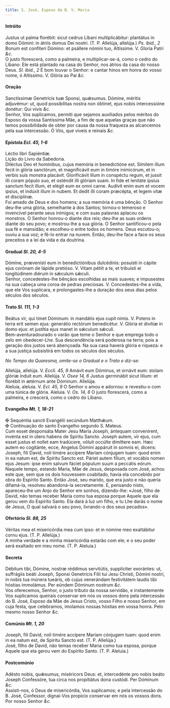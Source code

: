 ```yaml
---
title: S. José, Esposo da B. V. Maria
---
```



<h4 class="text-center">Intróito</h4>
<div class="container-fluid">
<div class="row">
<div class="col-6 dropcaps text-justify">
Justus ut palma florébit: sicut cedrus Líbani multiplicábitur: plantátus in domo Dómini: in átriis domus Dei nostri. (T. P. Allelúja, allelúja.) <em>Ps. ibid., 2</em> Bonum est confiteri Dómino: et psállere nómini tuo, Altíssime.
V. Gloria Patri <em>&c.</em>
</div>
<div class="col-6 dropcaps text-justify">
O justo florescerá, como a palmeira, e multiplicar-se-á, como o cedro do Líbano: Ele está plantado na casa do Senhor, nos átrios da casa do nosso Deus. <em>Sl. ibid., 2</em> É bom louvar o Senhor: e cantar hinos em honra do vosso nome, ó Altíssimo.
V. Glória ao Pai <em>&c.</em>
</div>
</div>
</div>

<h4 class="text-center">Oração</h4>
<div class="container-fluid">
<div class="row">
<div class="col-6 dropcaps text-justify">
Sanctíssimæ Genetrícis tuæ Sponsi, quǽsumus. Dómine, méritis adjuvémur: ut, quod possibílitas nostra non óbtinet, ejus nobis intercessióne donétur: Qui vivis <em>&c.</em>
</div>
<div class="col-6 dropcaps text-justify">
Senhor, Vos suplicamos, permiti que sejamos auxiliados pelos méritos do Esposo da vossa Santíssima Mãe, a fim de que aquelas graças que não temos possibilidade de obter por causa da nossa fraqueza as alcancemos pela sua intercessão. Ó Vós, que viveis e reinais <em>&c.</em>
</div>
</div>
</div>

<h4 class="text-center">Epístola <em>Ecl. 45, 1-6</em></h4>
<div class="container-fluid">
<div class="row">
<div class="col-6 text-justify">
Léctio libri Sapiéntiæ.
</div>
<div class="col-6 text-justify">
Lição do Livro da Sabedoria.
</div>
<div class="col-6 dropcaps text-justify">
Diléctus Deo et homínibus, cujus memória in benedictióne est. Símilem illum fecit in glória sanctórum, et magnificávit eum in timóre inimicórum, et in verbis suis monstra placávit. Glorificávit illum in conspéctu regum, et jussit illi coram pópulo suo, et osténdit illi glóriam suam. In fide et lenitáte ipsíus sanctum fecit illum, et elégit eum ex omni carne. Audívit enim eum et vocem ipsíus, et indúxit illum in nubem. Et dedit illi coram præcépta, et legem vitæ et disciplínæ.
</div>
<div class="col-6 dropcaps text-justify">
Foi amado de Deus e dos homens; a sua memória é uma bênção. O Senhor deu-lhe uma glória, semelhante à dos Santos; tornou-o temeroso e invencível perante seus inimigos; e com suas palavras aplacou os monstros. O Senhor honrou-o diante dos reis; deu-lhe as suas ordens diante do seu povo; e mostrou-lhe a sua glória. O Senhor santificou-o pela sua fé e mansidão; e escolheu-o entre todos os homens. Deus escutou-o; ouviu a sua voz; e fê-lo entrar na nuvem. Então, deu-lhe face a face os seus preceitos e a lei da vida e da doutrina.
</div>
</div>
</div>

<h4 class="text-center">Gradual <em>Sl. 20, 4-5</em></h4>
<div class="container-fluid">
<div class="row">
<div class="col-6 dropcaps text-justify">
Dómine, prævenísti eum in benedictiónibus dulcédinis: posuísti in cápite ejus corónam de lápide pretióso. V. Vitam pétiit a te, et tribuísti ei longitúdinem diérum in sǽculum sǽculi.
</div>
<div class="col-6 dropcaps text-justify">
Senhor, concedestes-lhe bênçãos escolhidas as mais suaves; e impusestes na sua cabeça uma coroa de pedras preciosas. V. Concedestes-lhe a vida, que ele Vos suplicara, e prolongastes-lhe a duração dos seus dias pelos séculos dos séculos.
</div>
</div>
</div>

<h4 class="text-center">Trato <em>Sl. 111, 1-3</em></h4>
<div class="container-fluid">
<div class="row">
<div class="col-6 dropcaps text-justify">
Beátus vir, qui timet Dóminum: in mandátis ejus cupit nimis. V. Potens in terra erit semen ejus: generátio rectórum benedicétur. V. Glória et divítiæ in domo ejus: et justítia ejus manet in sǽculum sǽculi.
</div>
<div class="col-6 dropcaps text-justify">
Bem-aventuradourado o varão que teme o Senhor e que emprega todo o zelo em obedecer-Lhe. Sua descendência será poderosa na terra; pois a geração dos justos será abençoada. Na sua casa haverá glória e riqueza: e a sua justiça subsistirá em todos os séculos dos séculos.
</div>
</div>
</div>

<em>No Tempo da Quaresma, omite-se o Gradual e o Trato e diz-se:</em>

<div class="container-fluid">
<div class="row">
<div class="col-6 text-justify">
Allelúja, allelúja. V. <em>Eccli. 45, 9</em> Amávit eum Dóminus, et ornávit eum: stolam glóriæ índuit eum. Allelúja. V. <em>Osee 14, 6</em> Justus germinábit sicut lílium: et florébit in ætérnum ante Dóminum. Allelúja.
</div>
<div class="col-6 text-justify">
Aleluia, aleluia. V. <em>Ecl. 45, 9</em> O Senhor o amou e adornou: e revestiu-o com uma túnica de glória. Aleluia. V. <em>Os. 14, 6</em> O justo florescerá, como a palmeira, e crescerá, como o cedro do Líbano.
</div>
</div>
</div>

<h4 class="text-center">Evangelho <em>Mt. 1, 18-21</em></h4>
<div class="container-fluid">
<div class="row">
<div class="col-6 text-justify">
<span class="text-danger">&#10016;</span> Sequéntia sancti Evangélii secúndum Matthǽum.
</div>
<div class="col-6 text-justify">
<span class="text-danger">&#10016;</span> Continuação do santo Evangelho segundo S. Mateus.
</div>
<div class="col-6 dropcaps text-justify">
Cum esset desponsáta Mater Jesu María Joseph, ántequam convenírent, invénta est in útero habens de Spíritu Sancto. Joseph autem, vir ejus, cum esset justus et nollet eam tradúcere, vóluit occúlte dimíttere eam. Hæc autem eo cogitánte, ecce, Angelus Dómini appáruit in somnis ei, dicens: Joseph, fili David, noli timére accípere Maríam cónjugem tuam: quod enim in ea natum est, de Spíritu Sancto est. Páriet autem fílium, et vocábis nomen ejus Jesum: ipse enim salvum fáciet pópulum suum a peccátis eórum.
</div>
<div class="col-6 dropcaps text-justify">
Naquele tempo, estando Maria, Mãe de Jesus, desposada com José, achou este que, sem que os dois houvessem coabitado, havia ela concebido por obra do Espírito Santo. Então José, seu marido, que era justo e não queria difamá-la, resolveu abandoná-la secretamente. E, pensando nisto, apareceu-lhe um Anjo do Senhor em sonhos, dizendo-lhe: «José, filho de David, não temas receber Maria como tua esposa porque Aquele que ela gerou vem do Espírito Santo. Ela dará à luz um filho, e tu Lhe darás o nome de Jesus, O qual salvará o seu povo, livrando-o dos seus pecados».
</div>
</div>
</div>

<h4 class="text-center">Ofertório <em>Sl. 88, 25</em></h4>
<div class="container-fluid">
<div class="row">
<div class="col-6 dropcaps text-justify">
Véritas mea et misericórdia mea cum ipso: et in nómine meo exaltábitur cornu ejus. (T. P. Allelúja.)
</div>
<div class="col-6 dropcaps text-justify">
A minha verdade e a minha misericórdia estarão com ele; e o seu poder será exaltado em meu nome. (T. P. Aleluia.)
</div>
</div>
</div>

<h4 class="text-center">Secreta</h4>
<div class="container-fluid">
<div class="row">
<div class="col-6 dropcaps text-justify">
Débitum tibi, Dómine, nostræ réddimus servitútis, supplíciter exorántes: ut, suffrágiis beáti Joseph, Sponsi Genetrícis Fílii tui Jesu Christi, Dómini nostri, in nobis tua múnera tueáris, ob cujus venerándam festivitátem laudis tibi hóstias immolámus. Per eúndem Dóminum nostrum <em>&c.</em>
</div>
<div class="col-6 dropcaps text-justify">
Vos oferecemos, Senhor, o justo tributo da nossa servidão, e instantemente Vos suplicamos queirais conservar em nós os vossos dons pela intercessão do B. José, Esposo da Mãe de Jesus Cristo, vosso Filho e nosso Senhor, em cuja festa, que celebramos, imolamos nossas hóstias em vossa honra. Pelo mesmo nosso Senhor <em>&c.</em>
</div>
</div>
</div>

<h4 class="text-center">Comúnio <em>Mt. 1, 20</em></h4>
<div class="container-fluid">
<div class="row">
<div class="col-6 dropcaps text-justify">
Joseph, fili David, noli timére accípere Maríam cónjugem tuam: quod enim in ea natum est, de Spíritu Sancto est. (T. P. Allelúja.)
</div>
<div class="col-6 dropcaps text-justify">
José, filho de David, não temas receber Maria como tua esposa, porque Aquele que ela gerou vem do Espírito Santo. (T. P. Aleluia.)
</div>
</div>
</div>

<h4 class="text-center">Postcomúnio</h4>
<div class="container-fluid">
<div class="row">
<div class="col-6 dropcaps text-justify">
Adésto nobis, quǽsumus, miséricors Deus: et, intercedénte pro nobis beáto Joseph Confessóre, tua circa nos propitiátus dona custódi. Per Dóminum <em>&c.</em>
</div>
<div class="col-6 dropcaps text-justify">
Assisti-nos, ó Deus de misericórdia, Vos suplicamos; e pela intercessão do B. José, Confessor, dignai-Vos propício conservar em nós os vossos dons. Por nosso Senhor <em>&c.</em>
</div>
</div>
</div>